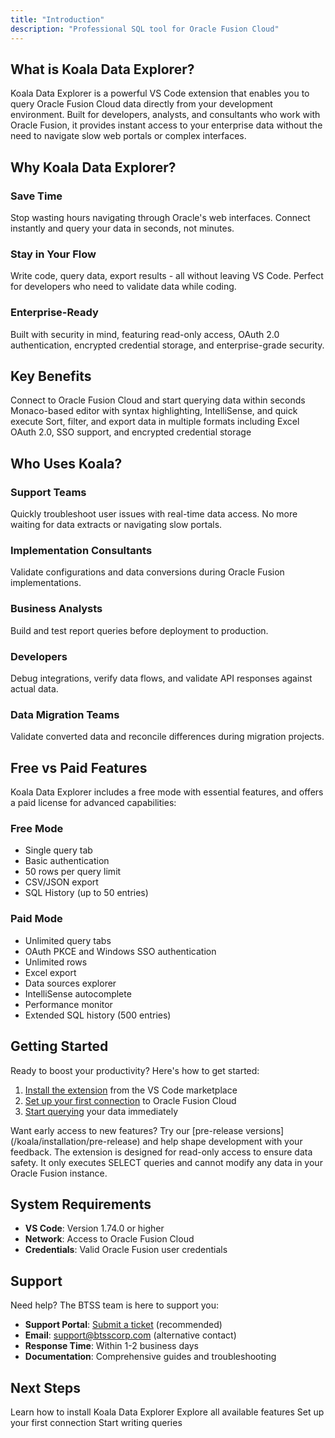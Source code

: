 ```yaml
---
title: "Introduction"
description: "Professional SQL tool for Oracle Fusion Cloud"
---
```


## What is Koala Data Explorer?

Koala Data Explorer is a powerful VS Code extension that enables you to query Oracle Fusion Cloud data directly from your development environment. Built for developers, analysts, and consultants who work with Oracle Fusion, it provides instant access to your enterprise data without the need to navigate slow web portals or complex interfaces.

## Why Koala Data Explorer?

### Save Time
Stop wasting hours navigating through Oracle's web interfaces. Connect instantly and query your data in seconds, not minutes.

### Stay in Your Flow
Write code, query data, export results - all without leaving VS Code. Perfect for developers who need to validate data while coding.

### Enterprise-Ready
Built with security in mind, featuring read-only access, OAuth 2.0 authentication, encrypted credential storage, and enterprise-grade security.

## Key Benefits

<CardGroup cols={2}>
  <Card title="Instant Access" icon="bolt">
    Connect to Oracle Fusion Cloud and start querying data within seconds
  </Card>
  <Card title="Professional SQL Editor" icon="code">
    Monaco-based editor with syntax highlighting, IntelliSense, and quick execute
  </Card>
  <Card title="Powerful Results" icon="table">
    Sort, filter, and export data in multiple formats including Excel
  </Card>
  <Card title="Enterprise Security" icon="shield">
    OAuth 2.0, SSO support, and encrypted credential storage
  </Card>
</CardGroup>

## Who Uses Koala?

### Support Teams
Quickly troubleshoot user issues with real-time data access. No more waiting for data extracts or navigating slow portals.

### Implementation Consultants
Validate configurations and data conversions during Oracle Fusion implementations.

### Business Analysts
Build and test report queries before deployment to production.

### Developers
Debug integrations, verify data flows, and validate API responses against actual data.

### Data Migration Teams
Validate converted data and reconcile differences during migration projects.

## Free vs Paid Features

Koala Data Explorer includes a free mode with essential features, and offers a paid license for advanced capabilities:

### Free Mode
- Single query tab
- Basic authentication
- 50 rows per query limit
- CSV/JSON export
- SQL History (up to 50 entries)

### Paid Mode
- Unlimited query tabs
- OAuth PKCE and Windows SSO authentication
- Unlimited rows
- Excel export
- Data sources explorer
- IntelliSense autocomplete
- Performance monitor
- Extended SQL history (500 entries)

## Getting Started

Ready to boost your productivity? Here's how to get started:

1. [Install the extension](/koala/installation/vscode-marketplace) from the VS Code marketplace
2. [Set up your first connection](/koala/installation/first-connection) to Oracle Fusion Cloud  
3. [Start querying](/koala/editor/writing-queries) your data immediately

<Tip>
  Want early access to new features? Try our [pre-release versions](/koala/installation/pre-release) and help shape development with your feedback.
</Tip>

<Note>
  The extension is designed for read-only access to ensure data safety. It only executes SELECT queries and cannot modify any data in your Oracle Fusion instance.
</Note>

## System Requirements

- **VS Code**: Version 1.74.0 or higher
- **Network**: Access to Oracle Fusion Cloud
- **Credentials**: Valid Oracle Fusion user credentials

## Support

Need help? The BTSS team is here to support you:

- **Support Portal**: [Submit a ticket](https://btsscorp.freshdesk.com/support/tickets/new) (recommended)
- **Email**: support@btsscorp.com (alternative contact)
- **Response Time**: Within 1-2 business days
- **Documentation**: Comprehensive guides and troubleshooting

## Next Steps

<CardGroup cols={2}>
  <Card title="Installation Guide" icon="download" href="/koala/installation/vscode-marketplace">
    Learn how to install Koala Data Explorer
  </Card>
  <Card title="Features Overview" icon="sparkles" href="/koala/features">
    Explore all available features
  </Card>
  <Card title="Quick Start" icon="rocket" href="/koala/installation/first-connection">
    Set up your first connection
  </Card>
  <Card title="User Guide" icon="book" href="/koala/editor/writing-queries">
    Start writing queries
  </Card>
</CardGroup>
